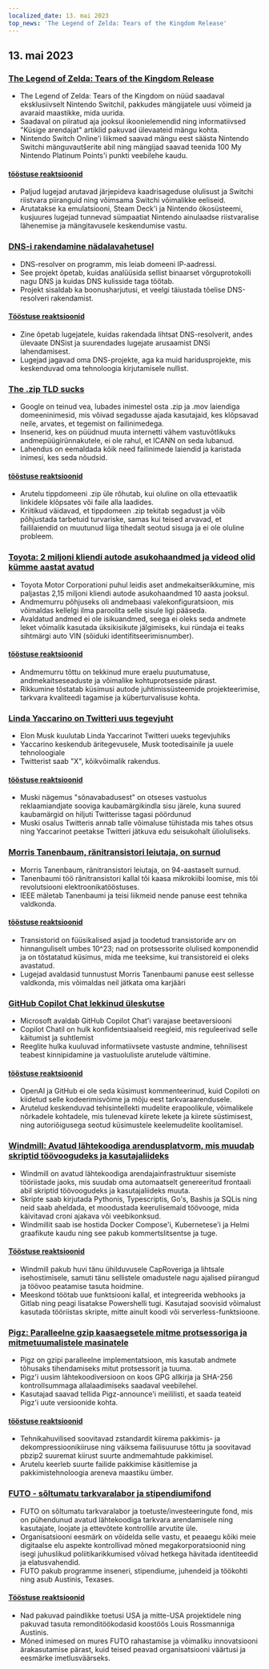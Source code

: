 ```yaml
---
localized_date: 13. mai 2023
top_news: 'The Legend of Zelda: Tears of the Kingdom Release'
---
```


## 13. mai 2023

### [The Legend of Zelda: Tears of the Kingdom Release](https://www.zelda.com/tears-of-the-kingdom/)

- The Legend of Zelda: Tears of the Kingdom on nüüd saadaval eksklusiivselt Nintendo Switchil, pakkudes mängijatele uusi võimeid ja avaraid maastikke, mida uurida.
- Saadaval on piiratud aja jooksul ikoonielemendid ning informatiivsed "Küsige arendajat" artiklid pakuvad ülevaateid mängu kohta.
- Nintendo Switch Online'i liikmed saavad mängu eest säästa Nintendo Switchi mänguvautšerite abil ning mängijad saavad teenida 100 My Nintendo Platinum Points'i punkti veebilehe kaudu.

#### [tööstuse reaktsioonid](http://news.ycombinator.com/item?id=35912318)

- Paljud lugejad arutavad järjepideva kaadrisageduse olulisust ja Switchi riistvara piiranguid ning võimsama Switchi võimalikke eeliseid.
- Arutatakse ka emulatsiooni, Steam Deck'i ja Nintendo ökosüsteemi, kusjuures lugejad tunnevad sümpaatiat Nintendo ainulaadse riistvaralise lähenemise ja mängitavusele keskendumise vastu.

### [DNS-i rakendamine nädalavahetusel](https://implement-dns.wizardzines.com/)

- DNS-resolver on programm, mis leiab domeeni IP-aadressi.
- See projekt õpetab, kuidas analüüsida sellist binaarset võrguprotokolli nagu DNS ja kuidas DNS kulisside taga töötab.
- Projekt sisaldab ka boonusharjutusi, et veelgi täiustada tõelise DNS-resolveri rakendamist.

#### [Tööstuse reaktsioonid](http://news.ycombinator.com/item?id=35916064)

- Zine õpetab lugejatele, kuidas rakendada lihtsat DNS-resolverit, andes ülevaate DNSist ja suurendades lugejate arusaamist DNSi lahendamisest.
- Lugejad jagavad oma DNS-projekte, aga ka muid haridusprojekte, mis keskenduvad oma tehnoloogia kirjutamisele nullist.

### [The .zip TLD sucks](https://financialstatement.zip/)

- Google on teinud vea, lubades inimestel osta .zip ja .mov laiendiga domeeninimesid, mis võivad segadusse ajada kasutajaid, kes klõpsavad neile, arvates, et tegemist on failinimedega.
- Insenerid, kes on püüdnud muuta internetti vähem vastuvõtlikuks andmepüügirünnakutele, ei ole rahul, et ICANN on seda lubanud.
- Lahendus on eemaldada kõik need failinimede laiendid ja karistada inimesi, kes seda nõudsid.

#### [tööstuse reaktsioonid](http://news.ycombinator.com/item?id=35920336)

- Arutelu tippdomeeni .zip üle rõhutab, kui oluline on olla ettevaatlik linkidele klõpsates või faile alla laadides.
- Kriitikud väidavad, et tippdomeen .zip tekitab segadust ja võib põhjustada tarbetuid turvariske, samas kui teised arvavad, et faililaiendid on muutunud liiga tihedalt seotud sisuga ja ei ole oluline probleem.

### [Toyota: 2 miljoni kliendi autode asukohaandmed ja videod olid kümme aastat avatud](https://www.bleepingcomputer.com/news/security/toyota-car-location-data-of-2-million-customers-exposed-for-ten-years/)

- Toyota Motor Corporationi puhul leidis aset andmekaitserikkumine, mis paljastas 2,15 miljoni kliendi autode asukohaandmed 10 aasta jooksul.
- Andmemurru põhjuseks oli andmebaasi valekonfiguratsioon, mis võimaldas kellelgi ilma paroolita selle sisule ligi pääseda.
- Avaldatud andmed ei ole isikuandmed, seega ei oleks seda andmete leket võimalik kasutada üksikisikute jälgimiseks, kui ründaja ei teaks sihtmärgi auto VIN (sõiduki identifitseerimisnumber).

#### [tööstuse reaktsioonid](http://news.ycombinator.com/item?id=35919133)

- Andmemurru tõttu on tekkinud mure eraelu puutumatuse, andmekaitseseaduste ja võimalike kohtuprotsesside pärast.
- Rikkumine tõstatab küsimusi autode juhtimissüsteemide projekteerimise, tarkvara kvaliteedi tagamise ja küberturvalisuse kohta.

### [Linda Yaccarino on Twitteri uus tegevjuht](https://twitter.com/elonmusk/status/1657050349608501249)

- Elon Musk kuulutab Linda Yaccarinot Twitteri uueks tegevjuhiks
- Yaccarino keskendub äritegevusele, Musk tootedisainile ja uuele tehnoloogiale
- Twitterist saab "X", kõikvõimalik rakendus.

#### [tööstuse reaktsioonid](http://news.ycombinator.com/item?id=35917912)

- Muski nägemus "sõnavabadusest" on otseses vastuolus reklaamiandjate sooviga kaubamärgikindla sisu järele, kuna suured kaubamärgid on hiljuti Twitterisse tagasi pöördunud
- Muski osalus Twitteris annab talle võimaluse tühistada mis tahes otsus ning Yaccarinot peetakse Twitteri jätkuva edu seisukohalt ülioluliseks.

### [Morris Tanenbaum, ränitransistori leiutaja, on surnud](https://spectrum.ieee.org/in-memoriam-may-2023)

- Morris Tanenbaum, ränitransistori leiutaja, on 94-aastaselt surnud.
- Tanenbaumi töö ränitransistori kallal tõi kaasa mikrokiibi loomise, mis tõi revolutsiooni elektroonikatööstuses.
- IEEE mäletab Tanenbaumi ja teisi liikmeid nende panuse eest tehnika valdkonda.

#### [tööstuse reaktsioonid](http://news.ycombinator.com/item?id=35920261)

- Transistorid on füüsikalised asjad ja toodetud transistoride arv on hinnanguliselt umbes 10^23; nad on protsessorite olulised komponendid ja on tõstatatud küsimus, mida me teeksime, kui transistoreid ei oleks avastatud.
- Lugejad avaldasid tunnustust Morris Tanenbaumi panuse eest sellesse valdkonda, mis võimaldas neil jätkata oma karjääri

### [GitHub Copilot Chat lekkinud üleskutse](https://twitter.com/marvinvonhagen/status/1657060506371346432)

- Microsoft avaldab GitHub Copilot Chat'i varajase beetaversiooni
- Copilot Chatil on hulk konfidentsiaalseid reegleid, mis reguleerivad selle käitumist ja suhtlemist
- Reeglite hulka kuuluvad informatiivsete vastuste andmine, tehnilisest teabest kinnipidamine ja vastuoluliste arutelude vältimine.

#### [tööstuse reaktsioonid](http://news.ycombinator.com/item?id=35921375)

- OpenAI ja GitHub ei ole seda küsimust kommenteerinud, kuid Copiloti on kiidetud selle kodeerimisvõime ja mõju eest tarkvaraarendusele.
- Arutelud keskenduvad tehisintellekti mudelite erapoolikule, võimalikele nõrkadele kohtadele, mis tulenevad kiirete lekete ja kiirete süstimisest, ning autoriõigusega seotud küsimustele keelemudelite koolitamisel.

### [Windmill: Avatud lähtekoodiga arendusplatvorm, mis muudab skriptid töövoogudeks ja kasutajaliideks](https://github.com/windmill-labs/windmill)

- Windmill on avatud lähtekoodiga arendajainfrastruktuur sisemiste tööriistade jaoks, mis suudab oma automaatselt genereeritud frontaali abil skriptid töövoogudeks ja kasutajaliideks muuta.
- Skripte saab kirjutada Pythonis, Typescriptis, Go's, Bashis ja SQLis ning neid saab aheldada, et moodustada keerulisemaid töövooge, mida käivitavad croni ajakava või veebikonksud.
- Windmillit saab ise hostida Docker Compose'i, Kubernetese'i ja Helmi graafikute kaudu ning see pakub kommertslitsentse ja tuge.

#### [Tööstuse reaktsioonid](http://news.ycombinator.com/item?id=35920082)

- Windmill pakub huvi tänu ühilduvusele CapRoveriga ja lihtsale isehostimisele, samuti tänu sellistele omadustele nagu ajalised piirangud ja töövoo peatamise tasuta hoidmine.
- Meeskond töötab uue funktsiooni kallal, et integreerida webhooks ja Gitlab ning peagi lisatakse Powershelli tugi. Kasutajad soovisid võimalust kasutada tööriistas skripte, mitte ainult koodi või serverless-funktsioone.

### [Pigz: Paralleelne gzip kaasaegsetele mitme protsessoriga ja mitmetuumalistele masinatele](https://zlib.net/pigz/)

- Pigz on gzipi paralleelne implementatsioon, mis kasutab andmete tõhusaks tihendamiseks mitut protsessorit ja tuuma.
- Pigz'i uusim lähtekoodiversioon on koos GPG allkirja ja SHA-256 kontrollsummaga allalaadimiseks saadaval veebilehel.
- Kasutajad saavad tellida Pigz-announce'i meililisti, et saada teateid Pigz'i uute versioonide kohta.

#### [tööstuse reaktsioonid](http://news.ycombinator.com/item?id=35914447)

- Tehnikahuvilised soovitavad zstandardit kiirema pakkimis- ja dekompressioonikiiruse ning väiksema failisuuruse tõttu ja soovitavad pbzip2 suuremat kiirust suurte andmemahtude pakkimisel.
- Arutelu keerleb suurte failide pakkimise käsitlemise ja pakkimistehnoloogia areneva maastiku ümber.

### [FUTO - sõltumatu tarkvaralabor ja stipendiumifond](https://futo.org/)

- FUTO on sõltumatu tarkvaralabor ja toetuste/investeeringute fond, mis on pühendunud avatud lähtekoodiga tarkvara arendamisele ning kasutajate, loojate ja ettevõtete kontrollile arvutite üle.
- Organisatsiooni eesmärk on võidelda selle vastu, et peaaegu kõiki meie digitaalse elu aspekte kontrollivad mõned megakorporatsioonid ning isegi juhuslikud poliitikarikkumised võivad hetkega hävitada identiteedid ja elatusvahendid.
- FUTO pakub programme inseneri, stipendiume, juhendeid ja töökohti ning asub Austinis, Texases.

#### [Tööstuse reaktsioonid](http://news.ycombinator.com/item?id=35911406)

- Nad pakuvad paindlikke toetusi USA ja mitte-USA projektidele ning pakuvad tasuta remonditöökodasid koostöös Louis Rossmanniga Austinis.
- Mõned inimesed on mures FUTO rahastamise ja võimaliku innovatsiooni ärakasutamise pärast, kuid teised peavad organisatsiooni väärtusi ja eesmärke imetlusväärseks.

</Steps>
